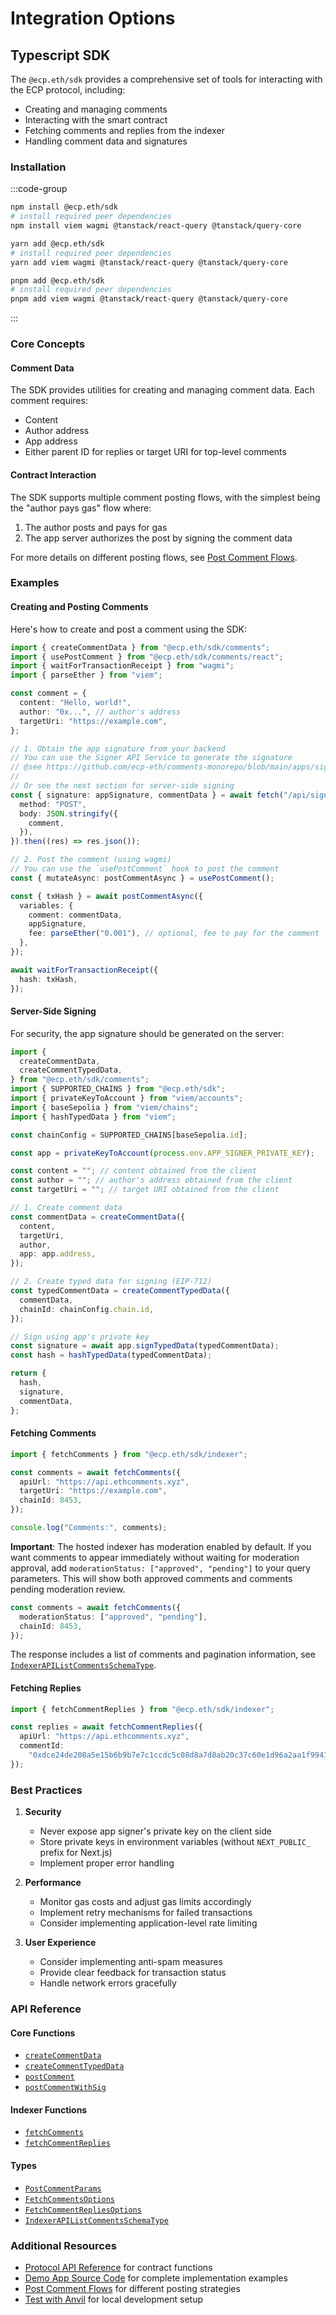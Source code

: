 # Integration Options

## Typescript SDK

The `@ecp.eth/sdk` provides a comprehensive set of tools for interacting with the ECP protocol, including:

- Creating and managing comments
- Interacting with the smart contract
- Fetching comments and replies from the indexer
- Handling comment data and signatures

### Installation

:::code-group

```bash [npm]
npm install @ecp.eth/sdk
# install required peer dependencies
npm install viem wagmi @tanstack/react-query @tanstack/query-core
```

```bash [yarn]
yarn add @ecp.eth/sdk
# install required peer dependencies
yarn add viem wagmi @tanstack/react-query @tanstack/query-core
```

```bash [pnpm]
pnpm add @ecp.eth/sdk
# install required peer dependencies
pnpm add viem wagmi @tanstack/react-query @tanstack/query-core
```

:::

### Core Concepts

#### Comment Data

The SDK provides utilities for creating and managing comment data. Each comment requires:

- Content
- Author address
- App address
- Either parent ID for replies or target URI for top-level comments

#### Contract Interaction

The SDK supports multiple comment posting flows, with the simplest being the "author pays gas" flow where:

1. The author posts and pays for gas
2. The app server authorizes the post by signing the comment data

For more details on different posting flows, see [Post Comment Flows](/post-comment-flows).

### Examples

#### Creating and Posting Comments

Here's how to create and post a comment using the SDK:

```ts
import { createCommentData } from "@ecp.eth/sdk/comments";
import { usePostComment } from "@ecp.eth/sdk/comments/react";
import { waitForTransactionReceipt } from "wagmi";
import { parseEther } from "viem";

const comment = {
  content: "Hello, world!",
  author: "0x...", // author's address
  targetUri: "https://example.com",
};

// 1. Obtain the app signature from your backend
// You can use the Signer API Service to generate the signature
// @see https://github.com/ecp-eth/comments-monorepo/blob/main/apps/signer/README.md
//
// Or see the next section for server-side signing
const { signature: appSignature, commentData } = await fetch("/api/sign", {
  method: "POST",
  body: JSON.stringify({
    comment,
  }),
}).then((res) => res.json());

// 2. Post the comment (using wagmi)
// You can use the `usePostComment` hook to post the comment
const { mutateAsync: postCommentAsync } = usePostComment();

const { txHash } = await postCommentAsync({
  variables: {
    comment: commentData,
    appSignature,
    fee: parseEther("0.001"), // optional, fee to pay for the comment
  },
});

await waitForTransactionReceipt({
  hash: txHash,
});
```

#### Server-Side Signing

For security, the app signature should be generated on the server:

```ts
import {
  createCommentData,
  createCommentTypedData,
} from "@ecp.eth/sdk/comments";
import { SUPPORTED_CHAINS } from "@ecp.eth/sdk";
import { privateKeyToAccount } from "viem/accounts";
import { baseSepolia } from "viem/chains";
import { hashTypedData } from "viem";

const chainConfig = SUPPORTED_CHAINS[baseSepolia.id];

const app = privateKeyToAccount(process.env.APP_SIGNER_PRIVATE_KEY);

const content = ""; // content obtained from the client
const author = ""; // author's address obtained from the client
const targetUri = ""; // target URI obtained from the client

// 1. Create comment data
const commentData = createCommentData({
  content,
  targetUri,
  author,
  app: app.address,
});

// 2. Create typed data for signing (EIP-712)
const typedCommentData = createCommentTypedData({
  commentData,
  chainId: chainConfig.chain.id,
});

// Sign using app's private key
const signature = await app.signTypedData(typedCommentData);
const hash = hashTypedData(typedCommentData);

return {
  hash,
  signature,
  commentData,
};
```

#### Fetching Comments

```ts
import { fetchComments } from "@ecp.eth/sdk/indexer";

const comments = await fetchComments({
  apiUrl: "https://api.ethcomments.xyz",
  targetUri: "https://example.com",
  chainId: 8453,
});

console.log("Comments:", comments);
```

**Important**: The hosted indexer has moderation enabled by default. If you want comments to appear immediately without waiting for moderation approval, add `moderationStatus: ["approved", "pending"]` to your query parameters. This will show both approved comments and comments pending moderation review.

```ts
const comments = await fetchComments({
  moderationStatus: ["approved", "pending"],
  chainId: 8453,
});
```

The response includes a list of comments and pagination information, see [`IndexerAPIListCommentsSchemaType`](/sdk-reference/indexer/type-aliases/IndexerAPIListCommentsSchemaType).

#### Fetching Replies

```ts
import { fetchCommentReplies } from "@ecp.eth/sdk/indexer";

const replies = await fetchCommentReplies({
  apiUrl: "https://api.ethcomments.xyz",
  commentId:
    "0xdce24de208a5e15b6b9b7e7c1ccdc5c08d8a7d8ab20c37c60e1d96a2aa1f9941",
});
```

### Best Practices

1. **Security**

   - Never expose app signer's private key on the client side
   - Store private keys in environment variables (without `NEXT_PUBLIC_` prefix for Next.js)
   - Implement proper error handling

2. **Performance**

   - Monitor gas costs and adjust gas limits accordingly
   - Implement retry mechanisms for failed transactions
   - Consider implementing application-level rate limiting

3. **User Experience**
   - Consider implementing anti-spam measures
   - Provide clear feedback for transaction status
   - Handle network errors gracefully

### API Reference

#### Core Functions

- [`createCommentData`](/sdk-reference/comments/functions/createCommentData)
- [`createCommentTypedData`](/sdk-reference/comments/functions/createCommentTypedData)
- [`postComment`](/sdk-reference/comments/variables/postComment)
- [`postCommentWithSig`](/sdk-reference/comments/variables/postCommentWithSig)

#### Indexer Functions

- [`fetchComments`](/sdk-reference/indexer/functions/fetchComments)
- [`fetchCommentReplies`](/sdk-reference/indexer/functions/fetchCommentReplies)

#### Types

- [`PostCommentParams`](/sdk-reference/comments/type-aliases/PostCommentParams)
- [`FetchCommentsOptions`](/sdk-reference/indexer/type-aliases/FetchCommentsOptions)
- [`FetchCommentRepliesOptions`](/sdk-reference/indexer/type-aliases/FetchCommentRepliesOptions)
- [`IndexerAPIListCommentsSchemaType`](/sdk-reference/indexer/type-aliases/IndexerAPIListCommentsSchemaType)

### Additional Resources

- [Protocol API Reference](/protocol-reference/CommentManager) for contract functions
- [Demo App Source Code](https://github.com/ecp-eth/comments-monorepo/tree/main/apps/demo) for complete implementation examples
- [Post Comment Flows](/post-comment-flows) for different posting strategies
- [Test with Anvil](/test-with-anvil) for local development setup
